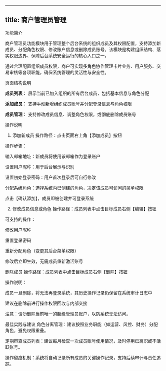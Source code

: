 
---
title: 商户管理员管理
---

功能简介

商户管理员功能模块用于管理整个后台系统的组织成员及其权限配置，支持添加新成员、分配角色权限、修改账户信息或删除成员账号。该模块是构建组织结构、落实权限边界、保障后台系统安全运行的核心入口之一。


通过合理配置组织成员权限，商户可实现多角色协作管理卡片业务、用户服务、交易审核等各项职能，确保系统管理的灵活性与安全性。



页面结构说明


**成员列表：** 展示当前已加入组织的所有后台成员，包括基本信息与角色分配

**添加成员：** 支持手动新增组织成员账号并分配登录信息与角色权限

**成员管理：** 支持修改成员信息、调整角色权限，或彻底删除成员账号

操作说明

1. 添加新成员
操作路径：点击页面右上角【添加成员】按钮

操作步骤：

输入邮箱地址：新成员将使用该邮箱作为登录账户

设置用户昵称：用于后台展示与识别

设置初始登录密码：用户首次登录后可自行修改

分配系统角色：选择系统内已创建的角色，决定该成员可访问的菜单权限

点击【确认添加】，成员即被创建并可登录系统



2. 修改成员信息或角色
操作路径：成员列表中点击目标成员右侧【编辑】按钮

可支持的操作：

修改用户昵称

重置登录密码

重新分配角色（变更其后台菜单权限）

修改后立即生效，无需成员重新激活账号

 删除成员
操作路径：成员列表中点击目标成员右侧【删除】按钮

操作说明：


成员一旦删除，将无法再登录系统，其历史操作记录仍保留在系统审计日志中

建议在删除前进行操作权限回收与内部交接

注意：请勿删除当前唯一的超级管理员账户，以防系统无法访问。

最佳实践与建议
角色分离管理：建议按照业务职能（如运营、风控、财务）分配角色，避免权限重叠。

定期审查成员列表：建议每月检查一次成员账号使用情况，及时停用已离职或不活跃账号。

操作留痕机制：系统将自动记录所有成员的关键操作记录，支持后续审计与责任追踪。

